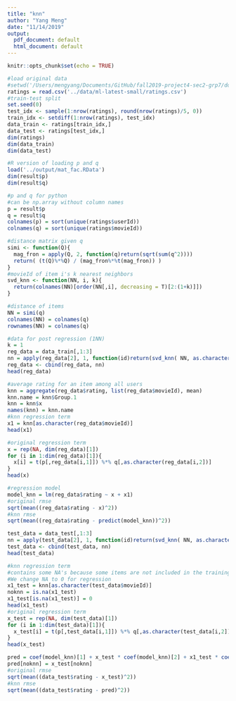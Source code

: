 ```yaml
---
title: "knn"
author: "Yang Meng"
date: "11/14/2019"
output:
  pdf_document: default
  html_document: default
---
```


```r
knitr::opts_chunk$set(echo = TRUE)
```

```r
#load original data
#setwd('/Users/mengyang/Documents/GitHub/fall2019-project4-sec2-grp7/doc')
ratings = read.csv('../data/ml-latest-small/ratings.csv')
#train-test split
set.seed(0)
test_idx <- sample(1:nrow(ratings), round(nrow(ratings)/5, 0))
train_idx <- setdiff(1:nrow(ratings), test_idx)
data_train <- ratings[train_idx,]
data_test <- ratings[test_idx,]
dim(ratings)
dim(data_train)
dim(data_test)
```

```r
#R version of loading p and q
load('../output/mat_fac.RData')
dim(result$p)
dim(result$q)
```

```r
#p and q for python
#can be np.array without column names
p = result$p
q = result$q
colnames(p) = sort(unique(ratings$userId))
colnames(q) = sort(unique(ratings$movieId))
```


```r
#distance matrix given q
simi <- function(Q){
  mag_fron = apply(Q, 2, function(q)return(sqrt(sum(q^2))))
  return( (t(Q)%*%Q) / (mag_fron%*%t(mag_fron)) )
}
#movieId of item i's k nearest neighbors
svd_knn <- function(NN, i, k){
  return(colnames(NN)[order(NN[,i], decreasing = T)[2:(1+k)]])
}
```

```r
#distance of items
NN = simi(q)
colnames(NN) = colnames(q)
rownames(NN) = colnames(q)
```

```r
#data for post regression (1NN)
k = 1
reg_data = data_train[,1:3]
nn = apply(reg_data[2], 1, function(id)return(svd_knn( NN, as.character(id), k)))
reg_data <- cbind(reg_data, nn)
head(reg_data)
```


```r
#average rating for an item among all users
knn = aggregate(reg_data$rating, list(reg_data$movieId), mean)
knn.name = knn$Group.1
knn = knn$x
names(knn) = knn.name
#knn regression term
x1 = knn[as.character(reg_data$movieId)]
head(x1)
```


```r
#original regression term
x = rep(NA, dim(reg_data)[1])
for (i in 1:dim(reg_data)[1]){
  x[i] = t(p[,reg_data[i,1]]) %*% q[,as.character(reg_data[i,2])]
}
head(x)
```

```r
#regression model
model_knn = lm(reg_data$rating ~ x + x1)
#original rmse
sqrt(mean((reg_data$rating - x)^2))
#knn rmse
sqrt(mean((reg_data$rating - predict(model_knn))^2))
```

```r
test_data = data_test[,1:3]
nn = apply(test_data[2], 1, function(id)return(svd_knn( NN, as.character(id), k)))
test_data <- cbind(test_data, nn)
head(test_data)
```


```r
#knn regression term
#contains some NA's because some items are not included in the training data
#We change NA to 0 for regression
x1_test = knn[as.character(test_data$movieId)]
noknn = is.na(x1_test)
x1_test[is.na(x1_test)] = 0
head(x1_test)
#original regression term
x_test = rep(NA, dim(test_data)[1])
for (i in 1:dim(test_data)[1]){
  x_test[i] = t(p[,test_data[i,1]]) %*% q[,as.character(test_data[i,2])]
}
head(x_test)
```


```r
pred = coef(model_knn)[1] + x_test * coef(model_knn)[2] + x1_test * coef(model_knn)[3]
pred[noknn] = x_test[noknn]
#original rmse
sqrt(mean((data_test$rating - x_test)^2))
#knn rmse
sqrt(mean((data_test$rating - pred)^2))
```

